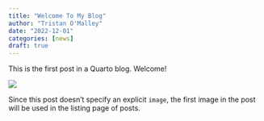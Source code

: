 ```yaml
---
title: "Welcome To My Blog"
author: "Tristan O'Malley"
date: "2022-12-01"
categories: [news]
draft: true
---
```


This is the first post in a Quarto blog. Welcome!

![](thumbnail.jpg)

Since this post doesn't specify an explicit `image`, the first image in the post will be used in the listing page of posts.
